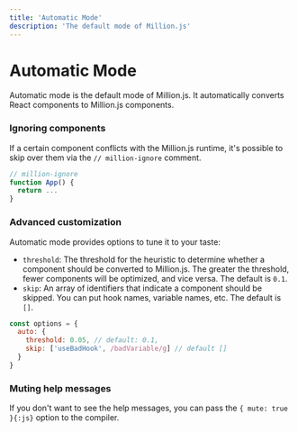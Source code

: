 ```yaml
---
title: 'Automatic Mode'
description: 'The default mode of Million.js'
---
```



# Automatic Mode

Automatic mode is the default mode of Million.js. It automatically converts React components to Million.js components.

### Ignoring components

If a certain component conflicts with the Million.js runtime, it's possible to skip over them via the `// million-ignore` comment.

```js
// million-ignore
function App() {
  return ...
}
```

### Advanced customization

Automatic mode provides options to tune it to your taste:

- `threshold`: The threshold for the heuristic to determine whether a component should be converted to Million.js. The greater the threshold, fewer components will be optimized, and vice versa. The default is `0.1`.
- `skip`: An array of identifiers that indicate a component should be skipped. You can put hook names, variable names, etc. The default is `[]`.


```js
const options = {
  auto: {
    threshold: 0.05, // default: 0.1,
    skip: ['useBadHook', /badVariable/g] // default []
  }
}
```

### Muting help messages

If you don't want to see the help messages, you can pass the `{ mute: true }{:js}` option to the compiler.
